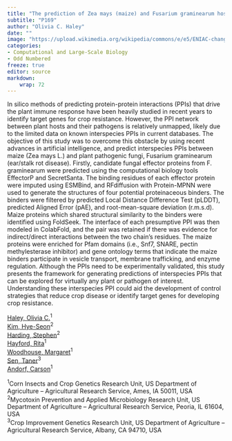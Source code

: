```yaml
---
title: "The prediction of Zea mays (maize) and Fusarium graminearum host-pathogen protein-protein interactions using fine-tuned protein language models and diffusion"
subtitle: "P169"
author: "Olivia C. Haley"
date: ""
image: "https://upload.wikimedia.org/wikipedia/commons/e/e5/ENIAC-changing_a_tube.jpg"
categories: 
- Computational and Large-Scale Biology
- Odd Numbered
freeze: true
editor: source
markdown: 
    wrap: 72
---
```


In silico methods of predicting protein-protein interactions (PPIs) that drive the plant immune response have been heavily studied in recent years to identify target genes for crop resistance. However, the PPI network between plant hosts and their pathogens is relatively unmapped, likely due to the limited data on known interspecies PPIs in current databases. The objective of this study was to overcome this obstacle by using recent advances in artificial intelligence, and predict interspecies PPIs between maize (Zea mays L.) and plant pathogenic fungi, Fusarium graminearum (ear/stalk rot disease). Firstly, candidate fungal effector proteins from F. graminearum were predicted using the computational biology tools EffectorP and SecretSanta. The binding residues of each effector protein were imputed using ESMBind, and RFdiffusion with Protein-MPNN were used to generate the structures of four potential proteinaceous binders. The binders were filtered by predicted Local Distance Difference Test (pLDDT), predicted Aligned Error (pAE), and root-mean-square deviation (r.m.s.d). Maize proteins which shared structural similarity to the binders were identified using FoldSeek. The interface of each presumptive PPI was then modeled in ColabFold, and the pair was retained if there was evidence for indirect/direct interactions between the two chain’s residues. The maize proteins were enriched for Pfam domains (i.e., Snf7, SNARE, pectin methylesterase inhibitor) and gene ontology terms that indicate the maize binders participate in vesicle transport, membrane trafficking, and enzyme regulation. Although the PPIs need to be experimentally validated, this study presents the framework for generating predictions of interspecies PPIs that can be explored for virtually any plant or pathogen of interest. Understanding these interspecies PPI could aid the development of control strategies that reduce crop disease or identify target genes for developing crop resistance.

<a href='mailto:olivia.haley@usda.gov'>Haley, Olivia C.</a><sup>1</sup><br><a href='mailto:hyeseon.kim@usda.gov'>Kim, Hye-Seon</a><sup>2</sup><br><a href='mailto:stephen.harding@usda.gov'>Harding, Stephen</a><sup>2</sup><br><a href='mailto:rita.hayford@usda.gov'>Hayford, Rita</a><sup>1</sup><br><a href='mailto:margaret.woodhouse@usda.gov'>Woodhouse, Margaret</a><sup>1</sup><br><a href='mailto:taner.sen@usda.gov'>Sen, Taner</a><sup>3</sup><br><a href='mailto:carson.andorf@usda.gov'>Andorf, Carson</a><sup>1</sup><br>

<sup>1</sup>Corn Insects and Crop Genetics Research Unit, US Department of Agriculture – Agricultural Research Service, Ames, IA 50011, USA<br><sup>2</sup>Mycotoxin Prevention and Applied Microbiology Research Unit, US Department of Agriculture – Agricultural Research Service, Peoria, IL 61604, USA<br><sup>3</sup>Crop Improvement Genetics Research Unit, US Department of Agriculture – Agricultural Research Service, Albany, CA 94710, USA<br>